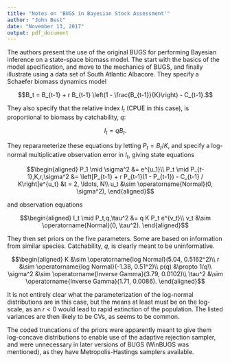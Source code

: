 ```yaml
---
title: "Notes on 'BUGS in Bayesian Stock Assessment'"
author: "John Best"
date: "November 13, 2017"
output: pdf_document
---
```


The authors present the use of the original BUGS for performing Bayesian inference on a state-space biomass model. The start with the basics of the model specification, and move to the mechanics of BUGS, and finally illustrate using a data set of South Atlantic Albacore. They specify a Schaefer biomass dynamics model

$$B_t = B_{t-1} + r B_{t-1} \left(1 - \frac{B_{t-1}}{K}\right) - C_{t-1}.$$

They also specify that the relative index $I_t$ (CPUE in this case), is proportional to biomass by catchability, $q$:

$$I_t = q B_t.$$

They reparameterize these equations by letting $P_t = B_t / K$, and specify a log-normal multiplicative observation error in $I_t$, giving state equations

$$\begin{aligned}
P_1 \mid \sigma^2 &= e^{u_1}\\
P_t \mid P_{t-1},K,r,\sigma^2 &= \left[P_{t-1} + r P_{t-1}(1 - P_{t-1}) - C_{t-1} / K\right]e^{u_t} &t = 2, \ldots, N\\
u_t &\sim \operatorname{Normal}(0, \sigma^2),
\end{aligned}$$

and observation equations

$$\begin{aligned}
I_t \mid P_t,q,\tau^2 &= q K P_t e^{v_t}\\
v_t &\sim \operatorname{Normal}(0, \tau^2).
\end{aligned}$$

They then set priors on the five parameters. Some are based on information from similar species. Catchability, $q$, is clearly meant to be uninformative.

$$\begin{aligned}
K &\sim \operatorname{log Normal}(5.04, 0.5162^2)\\
r &\sim \operatorname{log Normal}(-1.38, 0.51^2)\\
p(q) &\propto 1/q\\
\sigma^2 &\sim \operatorname{Inverse Gamma}(3.79, 0.0102)\\
\tau^2 &\sim \operatorname{Inverse Gamma}(1.71, 0.0086).
\end{aligned}$$

It is not entirely clear what the parameterization of the log-normal distributions are in this case, but the means at least must be on the log-scale, as an $r < 0$ would lead to rapid extinction of the population. The listed variances are then likely to be CVs, as seems to be common.

The coded truncations of the priors were apparently meant to give them log-concave distributions to enable use of the adaptive rejection sampler, and were unnecessary in later versions of BUGS (WinBUGS was mentioned), as they have Metropolis-Hastings samplers available.
